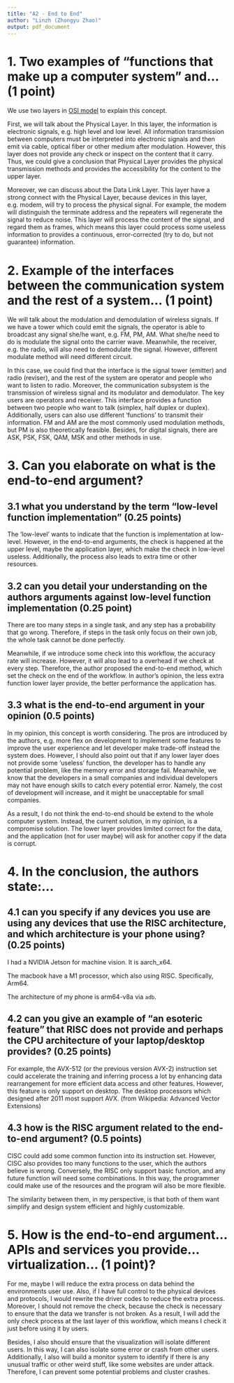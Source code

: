 ```yaml
---
title: "A2 - End to End"
author: "Linzh (Zhongyu Zhao)"
output: pdf_document
---
```


# 1. Two examples of "functions that make up a computer system" and... (1 point)

We use two layers in [OSI model](https://en.wikipedia.org/wiki/OSI_model#Layer_architecture) to explain this concept.

First, we will talk about the Physical Layer. In this layer, the information is electronic signals, e.g. high level and low level. All information transmission between computers must be interpreted into electronic signals and then emit via cable, optical fiber or other medium after modulation. However, this layer does not provide any check or inspect on the content that it carry. Thus, we could give a conclusion that Physical Layer provides the physical transmission methods and provides the accessibility for the content to the upper layer.

Moreover, we can discuss about the Data Link Layer. This layer have a strong connect with the Physical Layer, because devices in this layer, e.g. modem, will try to process the physical signal. For example, the modem will distinguish the terminate address and the repeaters will regenerate the signal to reduce noise. This layer will process the content of the signal, and regard them as frames, which means this layer could process some useless information to provides a continuous, error-corrected (try to do, but not guarantee) information.

# 2. Example of the interfaces between the communication system and the rest of a system... (1 point) 

We will talk about the modulation and demodulation of wireless signals. If we have a tower which could emit the signals, the operator is able to broadcast any signal she/he want, e.g. FM, PM, AM. What she/he need to do is modulate the signal onto the carrier wave. Meanwhile, the receiver, e.g. the radio, will also need to demodulate the signal. However, different modulate method will need different circuit.

In this case, we could find that the interface is the signal tower (emitter) and radio (reviser), and the rest of the system are operator and people who want to listen to radio. Moreover, the communication subsystem is the transmission of wireless signal and its modulator and demodulator. The key users are operators and receiver. This interface provides a function between two people who want to talk (simplex, half duplex or duplex). Additionally, users can also use different 'functions' to transmit their information. FM and AM are the most commonly used modulation methods, but PM is also theoretically feasible. Besides, for digital signals, there are ASK, PSK, FSK, QAM, MSK and other methods in use.

<!-- We will also discuss the Data Link Layer in OSI model. In Data Link Layer, if the terminal of the current data frame is your computer, this frame will be remove the head and tail of the frame after checking. Then the upper layer will get the content of frame without any useless data. -->

<!-- In this situation, the communication subsystem is the data transmission between Data Link Layer and upper layer (Network Layer). The  -->

# 3. Can you elaborate on what is the end-to-end argument? 

## 3.1 what you understand by the term "low-level function implementation" (0.25 points)

The 'low-level' wants to indicate that the function is implementation at low-level. However, in the end-to-end arguments, the check is happened at the upper level, maybe the application layer, which make the check in low-level useless. Additionally, the process also leads to extra time or other resources.

## 3.2 can you detail your understanding on the authors arguments against low-level function implementation (0.25 point)

There are too many steps in a single task, and any step has a probability that go wrong. Therefore, if steps in the task only focus on their own job, the whole task cannot be done perfectly.

Meanwhile, if we introduce some check into this workflow, the accuracy rate will increase. However, it will also lead to a overhead if we check at every step. Therefore, the author proposed the end-to-end method, which set the check on the end of the workflow. In author's opinion, the less extra function lower layer provide, the better performance the application has.

## 3.3 what is the end-to-end argument in your opinion (0.5 points)

In my opinion, this concept is worth considering. The pros are introduced by the authors, e.g. more flex on development to implement some features to improve the user experience and let developer make trade-off instead the system does.
However, I should also point out that if any lower layer does not provide some 'useless' function, the developer has to handle any potential problem, like the memory error and storage fail. Meanwhile, we know that the developers in a small companies and individual developers may not have enough skills to catch every potential error. Namely, the cost of development will increase, and it might be unacceptable for small companies.

As a result, I do not think the end-to-end should be extend to the whole computer system. Instead, the current solution, in my opinion, is a compromise solution. The lower layer provides limited correct for the data, and the application (not for user maybe) will ask for another copy if the data is corrupt.

# 4. In the conclusion, the authors state:...

## 4.1 can you specify if any devices you use are using any devices that use the RISC architecture, and which architecture is your phone using? (0.25 points)

I had a NVIDIA Jetson for machine vision. It is aarch_x64.

The macbook have a M1 processor, which also using RISC. Specifically, Arm64.

The architecture of my phone is arm64-v8a via `adb`.

## 4.2 can you give an example of "an esoteric feature" that RISC does not provide and perhaps the CPU architecture of your laptop/desktop provides? (0.25 points)

For example, the AVX-512 (or the previous version AVX-2) instruction set could accelerate the training and inferring process a lot by enhancing data rearrangement for more efficient data access and other features. However, this feature is only support on desktop. The desktop processors which designed after 2011 most support AVX. (from Wikipedia: Advanced Vector Extensions)

## 4.3 how is the RISC argument related to the end-to-end argument? (0.5 points)

CISC could add some common function into its instruction set. However, CISC also provides too many functions to the user, which the authors believe is wrong. Conversely, the RISC only support basic function, and any future function will need some combinations. In this way, the programmer could make use of the resources and the program will also be more flexible.

The similarity between them, in my perspective, is that both of them want simplify and design system efficient and highly customizable.

# 5. How is the end-to-end argument... APIs and services you provide... virtualization... (1 point)?

For me, maybe I will reduce the extra process on data behind the environments user use. Also, if I have full control to the physical devices and protocols, I would rewrite the driver codes to reduce the extra process. Moreover, I should not remove the check, because the check is necessary to ensure that the data we transfer is not broken. As a result, I will add the only check process at the last layer of this workflow, which means I check it just before using it by users.

Besides, I also should ensure that the visualization will isolate different users. In this way, I can also isolate some error or crash from other users. Additionally, I also will build a monitor system to identify if there is any unusual traffic or other weird stuff, like some websites are under attack. Therefore, I can prevent some potential problems and cluster crashes.



